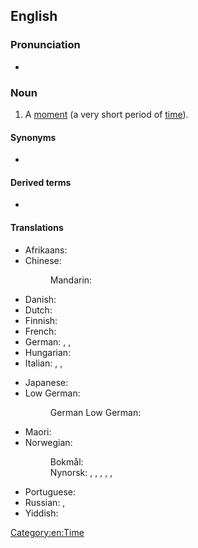 ==English==

===Pronunciation===
* {{audio|en|en-au-blink of an eye.ogg|Audio (AU)}}

===Noun===
{{en-noun|-|blinks of an eye}}

# {{lb|en|idiom}} A [[moment]] (a very short period of [[time]]).

====Synonyms====
* {{l|en|eyeblink}}

====Derived terms====
* {{l|en|in the blink of an eye}}

====Translations====
{{trans-top|moment (a very short period of time)}}
* Afrikaans: {{t+|af|oomblik}}
* Chinese:
*: Mandarin: {{t+|cmn|眨眼|tr=zhǎyǎn|sc=Hani}}
* Danish: {{t+|da|øjeblik|n}}
* Dutch: {{t+|nl|ogenblik|n}}
* Finnish: {{t+|fi|silmänräpäys}}
* French: {{t+|fr|clin d'œil|m}}
* German: {{t+|de|Augenblick|m}}, {{t+|de|Wimpernschlag|m}}, {{t|de|Augenschlag|m}}
* Hungarian: {{t+|hu|szempillantás}}
* Italian: {{t|it|batter d'occhio|m}}, {{t|it|batter d'occhi|m}}, {{t|it|battito di ciglia|m}}
{{trans-mid}}
* Japanese: {{t|ja|あっという間|tr=あっというま, a-tto iu ma|sc=Jpan}}
* Low German:
*: German Low German: {{t|nds-de|Ogenblick|m}}
* Maori: {{t|mi|matakarapa}}
* Norwegian:
*: Bokmål: {{t+|nb|øyeblikk|n}}
*: Nynorsk: {{t|nn|augeblikk|n}}, {{t|nn|augneblikk|n}}, {{t|nn|augeblink|n}}, {{t|nn|augneblink|n}}, {{t|nn|augeblunk|n}}, {{t|nn|augneblunk|n}}
* Portuguese: {{t|pt|piscar de olhos|m}}
* Russian: {{t+|ru|мгнове́ние о́ка|n}}, {{t+|ru|мгнове́ние|n}}
* Yiddish: {{t+|yi|אויגנבליק|m}}
{{trans-bottom}}

[[Category:en:Time]]